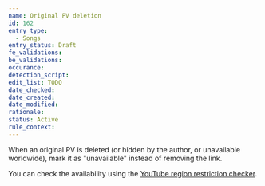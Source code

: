 ```yaml
---
name: Original PV deletion
id: 162
entry_type:
  - Songs
entry_status: Draft
fe_validations:
be_validations:
occurance:
detection_script:
edit_list: TODO
date_checked:
date_created:
date_modified:
rationale:
status: Active
rule_context:
---
```


When an original PV is deleted (or hidden by the author, or unavailable worldwide), mark it as "unavailable" instead of removing the link.

You can check the availability using the [YouTube region restriction checker](https://polsy.org.uk/stuff/ytrestrict.cgi).
